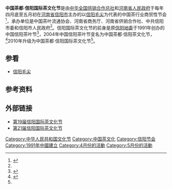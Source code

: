 {{Infobox local festival
|节徽=
|节徽尺寸=
|图片=
|图片尺寸=
|图片说明=
|举办地点=[[河南省|河南省]][[信阳市|信阳市]]
|始创时间=1991年
|主办单位=[[中华全国供销合作总社|中华全国供销合作总社]]<br>[[河南省人民政府|河南省人民政府]]
|承办单位=中国茶叶流通协会、信阳市人民政府
|举行日期=每年四月底至五月初
|荣誉称号=
|官网=http://www.xycbh.com/xinyang/
}}
'''中国茶都·信阳国际茶文化节'''是由[[中华全国供销合作总社|中华全国供销合作总社]]和[[河南省人民政府|河南省人民政府]]于每年四月底至五月初在[[河南省|河南省]][[信阳市|信阳市]]主办的以[[信阳毛尖|信阳毛尖]]为代表的中国茶行业商贸性节会<ref name="zhuban">{{cite web|url=http://www.chinacoop.gov.cn/HTML/2014/04/30/93032.html|title=信阳第二十二届国际茶文化节暨2014年信阳茶博会开幕|publisher=中国供销合作网|date=2014年4月30日|accessdate=2014年8月17日|archive-date=2014年8月19日|archive-url=https://web.archive.org/web/20140819090001/http://www.chinacoop.gov.cn/HTML/2014/04/30/93032.html|dead-url=no}}</ref>，承办单位是中国茶叶流通协会、河南省商务厅、河南省供销合作社、中共信阳市委和信阳市人民政府<ref name="zhuban"/>。信阳国际茶文化节的前身是原[[信阳地区|信阳地委]]于1991年创办的中国信阳茶叶节<ref>{{cite web|url=http://news.dahe.cn/2012/05-02/101258420.html|title=信阳第二十届国际茶文化节综述|publisher=大河网|date=2012年5月2日|accessdate=2014年8月17日|archive-date=2014年8月19日|archive-url=https://web.archive.org/web/20140819085104/http://news.dahe.cn/2012/05-02/101258420.html|dead-url=no}}</ref>，2004年中国信阳茶叶节变名为中国茶都·信阳茶文化节，<ref name="gaiming">{{cite web|url=http://henan.sina.com.cn/city/hz/2012-09-12/175-21360.html|title=信阳国际茶文化节|publisher=新浪网|date=2012年9月12日|accessdate=2014-08-17|archive-date=2014-08-19|archive-url=https://web.archive.org/web/20140819125559/http://henan.sina.com.cn/city/hz/2012-09-12/175-21360.html|dead-url=no}}</ref>2010年升级为中国茶都·信阳国际茶文化节<ref name="gaiming"/>。

== 参看 ==
*[[信阳毛尖|信阳毛尖]]

== 参考资料 ==
{{reflist}}

== 外部链接 ==
*[https://web.archive.org/web/20150924024848/http://www.ha.xinhuanet.com/zrzh/cdxy/2011/wzbd.htm 第19届信阳国际茶文化节]
*[https://web.archive.org/web/20140819085658/http://special.dahe.cn/zhuanti/130402/index.shtml 第21届信阳国际茶文化节]

{{河南节会}}
{{茶}}
[[Category:中华人民共和国文化节|Category:中华人民共和国文化节]]
[[Category:中国茶文化|Category:中国茶文化]]
[[Category:信阳节会|Category:信阳节会]]
[[Category:1991年中國建立|Category:1991年中國建立]]
[[Category:4月份的活動|Category:4月份的活動]]
[[Category:5月份的活動|Category:5月份的活動]]